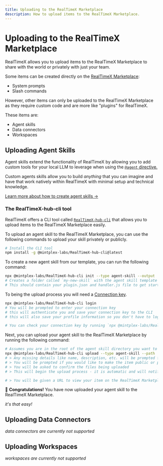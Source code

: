 ```yaml
---
title: Uploading to the RealTimeX Marketplace
description: How to upload items to the RealTimeX Marketplace.
---
```




# Uploading to the RealTimeX Marketplace

RealTimeX allows you to upload items to the RealTimeX Marketplace to share with the world or privately with just your team.

Some items can be created directly on the [RealTimeX Marketplace](https://marketplace.realtimex.ai):

- System prompts
- Slash commands

However, other items can only be uploaded to the RealTimeX Marketplace as they require custom code and are more like "plugins" for RealTimeX.

These items are:

- Agent skills
- Data connectors
- Workspaces

## Uploading Agent Skills

Agent skills extend the functionality of RealTimeX by allowing you to add custom tools for your local LLM to leverage when using the [`@agent` directive.](../agent/overview.mdx)

Custom agents skills allow you to build _anything_ that you can imagine and have that work natively within RealTimeX with minimal setup and technical knowledge.

[Learn more about how to create agent skills &rarr;](../agent/custom/developer-guide.mdx)

### The RealTimeX-hub-cli tool

RealTimeX offers a CLI tool called [`RealTimeX-hub-cli`](https://www.npmjs.com/package/@mintplex-labs/RealTimeX-hub-cli) that allows you to upload items to the RealTimeX Marketplace easily.

To upload an agent skill to the RealTimeX Marketplace, you can use the following commands to upload your skill privately or publicly.

```bash copy
# Install the CLI tool
npm install -g @mintplex-labs/RealTimeX-hub-cli@latest
```

To create a new agent skill from our template, you can run the following command:

```bash
npx @mintplex-labs/RealTimeX-hub-cli init --type agent-skill --output ./my-new-skill
# Creates a folder called `my-new-skill` with the agent skill template
# This should contain your plugin.json and handler.js file to get started.
```

To being the upload process you will need a [Connection key](/community-hub/faq#connecting-to-the-RealTimeX-community-hub).

```bash
npx @mintplex-labs/RealTimeX-hub-cli login
# You will be prompted to enter your connection key
# this will authenticate you and save your connection key to the CLI
# this will also save your profile information so you don't have to login again in the future

# You can check your connection key by running `npx @mintplex-labs/RealTimeX-hub-cli config`
```

Next, you can upload your agent skill to the RealTimeX Marketplace by running the following command:

```bash
# Assumes you are in the root of the agent skill directory you want to upload
npx @mintplex-labs/RealTimeX-hub-cli upload --type agent-skill --path .
# > Any missing details like name, description, etc. will be prompted for
# > You will be prompted if you would like to make the item public or private
# > You will be asked to confirm the files being uploaded
# > This will begin the upload process - it is automatic and will notify you once complete

# > You will be given a URL to view your item on the RealTimeX Marketplace once it is uploaded
```

🎉 **Congratulations!** You have now uploaded your agent skill to the RealTimeX Marketplace.

_it's that easy!_

## Uploading Data Connectors

_data connectors are currently not supported_

## Uploading Workspaces

_workspaces are currently not supported_
